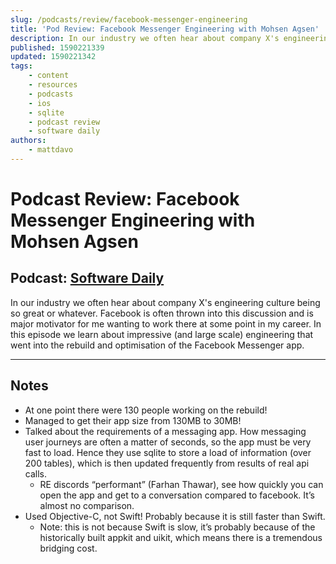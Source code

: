```yaml
---
slug: /podcasts/review/facebook-messenger-engineering
title: 'Pod Review: Facebook Messenger Engineering with Mohsen Agsen'
description: In our industry we often hear about company X's engineering culture being so great or whatever. Facebook is often thrown into this discussion and is major motivator for me wanting to work there at some point in my career. In this episode we learn about impressive (and large scale) engineering that went into the rebuild and optimisation of the Facebook Messenger app.
published: 1590221339
updated: 1590221342
tags:
    - content
    - resources
    - podcasts
    - ios
    - sqlite
    - podcast review
    - software daily
authors:
    - mattdavo
---
```


# Podcast Review: Facebook Messenger Engineering with Mohsen Agsen

## Podcast: [Software Daily](https://www.softwaredaily.com/post/5e830b546ac58c000ccf31dc/Facebook-Messenger-Engineering-with-Mohsen-Agsen)

In our industry we often hear about company X's engineering culture being so great or whatever. Facebook is often thrown into this discussion and is major motivator for me wanting to work there at some point in my career. In this episode we learn about impressive (and large scale) engineering that went into the rebuild and optimisation of the Facebook Messenger app.

---

## Notes

-   At one point there were 130 people working on the rebuild!
-   Managed to get their app size from 130MB to 30MB!
-   Talked about the requirements of a messaging app. How messaging user journeys are often a matter of seconds, so the app must be very fast to load. Hence they use sqlite to store a load of information (over 200 tables), which is then updated frequently from results of real api calls.
    -   RE discords “performant” (Farhan Thawar), see how quickly you can open the app and get to a conversation compared to facebook. It’s almost no comparison.
-   Used Objective-C, not Swift! Probably because it is still faster than Swift.
    -   Note: this is not because Swift is slow, it’s probably because of the historically built appkit and uikit, which means there is a tremendous bridging cost.
